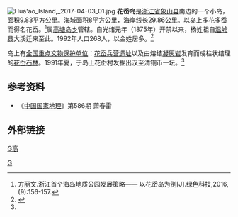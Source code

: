 {{expand|time=2013-08-22T12:42:05+00:00}}
[[File:Hua'ao_Island,_2017-04-03_01.jpg|thumb]]
'''花岙岛'''是[[浙江省|浙江省]][[象山县|象山县]]南边的一个小岛，面积9.83平方公里。海域面积8平方公里，海岸线长29.86公里。以岛上多花多岙而得名花岙。<ref>方丽文.浙江首个海岛地质公园发展策略—— 以花岙岛为例[J].绿色科技,2016,(9):156-157.</ref>属[[高塘岛乡|高塘岛乡]]管辖。自光绪元年（1875年）开禁以来，杨姓祖自[[温岭县|温岭县]]大溪迁来至此。1992年人口268人，以金姓居多。<ref name="xsdm">{{cite book|editor=叶忠正|title=象山县地名志 |year=1995 |publisher=浙江人民出版社 |isbn=7-213-01111-1|pages=290-300}}</ref>

岛上有[[全国重点文物保护单位|全国重点文物保护单位]]：[[花岙兵营遗址|花岙兵营遗址]]以及由熔结[[凝灰岩|凝灰岩]]发育而成柱状结理的[[花岙石林|花岙石林]]。1991年夏，于岛上花岙村发掘出汉至清铜币一坛。<ref name="xsdm" />

== 参考资料 ==
*《[[中国国家地理|中国国家地理]]》第586期 萧春雷
{{reflist}}
== 外部链接 ==
{{Ningbo-stub}}

[[category:石浦-南田诸岛|G高]]
[[Category:宁波岛屿|G]]